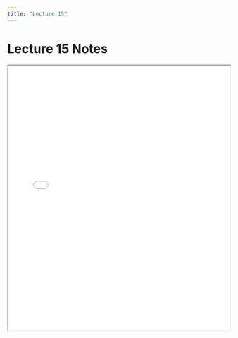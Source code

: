 ```yaml
---
title: "Lecture 15"
---
```


# Lecture 15 Notes

<iframe src="../notes/lecture15.pdf" width="100%" height="600px"></iframe>
